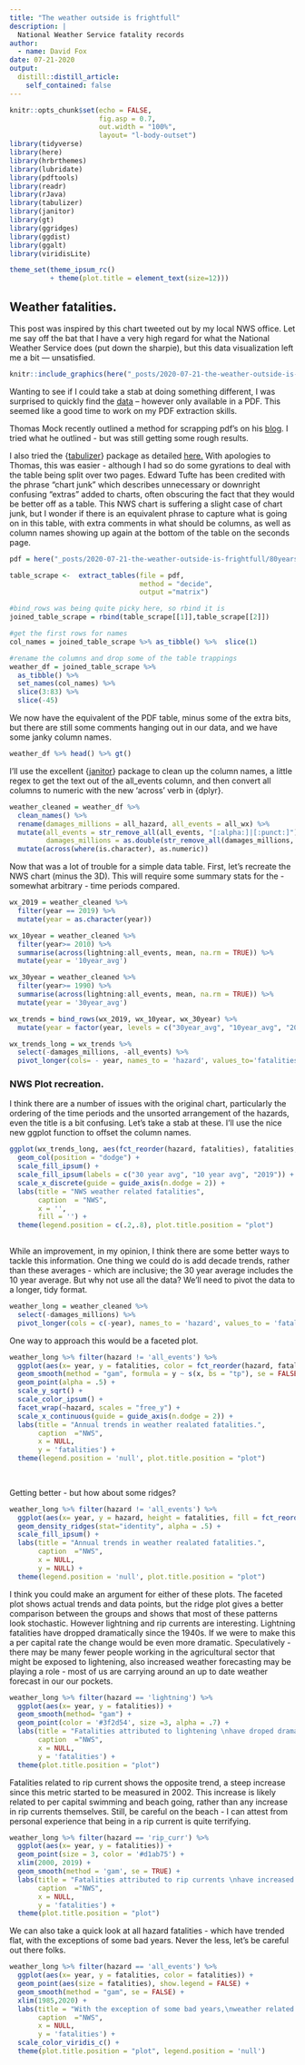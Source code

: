 ```yaml
---
title: "The weather outside is frightfull"
description: |
  National Weather Service fatality records
author:
  - name: David Fox
date: 07-21-2020
output:
  distill::distill_article:
    self_contained: false
---
```


```r
knitr::opts_chunk$set(echo = FALSE,
                      fig.asp = 0.7,
                      out.width = "100%",
                      layout= "l-body-outset")
library(tidyverse)
library(here)
library(hrbrthemes)
library(lubridate)
library(pdftools)
library(readr)
library(rJava)
library(tabulizer)
library(janitor)
library(gt)
library(ggridges)
library(ggdist)
library(ggalt)
library(viridisLite)

theme_set(theme_ipsum_rc() 
          + theme(plot.title = element_text(size=12)))
```

## Weather fatalities.

This post was inspired by this chart tweeted out by my local NWS office. Let me say off the bat that I have a very high regard for what the National Weather Service does (put down the sharpie), but this data visualization left me a bit --- unsatisfied.

```r
knitr::include_graphics(here("_posts/2020-07-21-the-weather-outside-is-frightfull/nws_chart.jpg"))
```

Wanting to see if I could take a stab at doing something different, I was surprised to quickly find the [data](https://www.weather.gov/hazstat/) -- however only available in a PDF. This seemed like a good time to work on my PDF extraction skills.

Thomas Mock recently outlined a method for scrapping pdf's on his [blog](https://themockup.netlify.app/posts/2020-04-03-beer-and-pdftools-a-vignette/). I tried what he outlined - but was still getting some rough results.

I also tried the {[tabulizer](https://github.com/ropensci/tabulizer)} package as detailed [here.](https://www.business-science.io/code-tools/2019/09/23/tabulizer-pdf-scraping.html) With apologies to Thomas, this was easier - although I had so do some gyrations to deal with the table being split over two pages. Edward Tufte has been credited with the phrase "chart junk" which describes unnecessary or downright confusing "extras" added to charts, often obscuring the fact that they would be better off as a table. This NWS chart is suffering a slight case of chart junk, but I wonder if there is an equivalent phrase to capture what is going on in this table, with extra comments in what should be columns, as well as column names showing up again at the bottom of the table on the seconds page.

```r
pdf = here("_posts/2020-07-21-the-weather-outside-is-frightfull/80years.pdf")

table_scrape <-  extract_tables(file = pdf,
                                method = "decide",
                                output ="matrix")

#bind_rows was being quite picky here, so rbind it is
joined_table_scrape = rbind(table_scrape[[1]],table_scrape[[2]])

#get the first rows for names
col_names = joined_table_scrape %>% as_tibble() %>%  slice(1)

#rename the columns and drop some of the table trappings
weather_df = joined_table_scrape %>%
  as_tibble() %>% 
  set_names(col_names) %>% 
  slice(3:83) %>% 
  slice(-45)
```

We now have the equivalent of the PDF table, minus some of the extra bits, but there are still some comments hanging out in our data, and we have some janky column names.

```r
weather_df %>% head() %>% gt()
```

I'll use the excellent {[janitor](http://sfirke.github.io/janitor/index.html)} package to clean up the column names, a little regex to get the text out of the all_events column, and then convert all columns to numeric with the new 'across' verb in {dplyr}.

```r
weather_cleaned = weather_df %>%
  clean_names() %>% 
  rename(damages_millions = all_hazard, all_events = all_wx) %>% 
  mutate(all_events = str_remove_all(all_events, "[:alpha:]|[:punct:]"),
         damages_millions = as.double(str_remove_all(damages_millions, "[$|,]"))) %>% 
  mutate(across(where(is.character), as.numeric)) 
```

Now that was a lot of trouble for a simple data table. First, let's recreate the NWS chart (minus the 3D). This will require some summary stats for the - somewhat arbitrary - time periods compared.

```r
wx_2019 = weather_cleaned %>%
  filter(year == 2019) %>% 
  mutate(year = as.character(year))

wx_10year = weather_cleaned %>%
  filter(year>= 2010) %>%
  summarise(across(lightning:all_events, mean, na.rm = TRUE)) %>% 
  mutate(year = '10year_avg')

wx_30year = weather_cleaned %>%
  filter(year>= 1990) %>%
  summarise(across(lightning:all_events, mean, na.rm = TRUE)) %>% 
  mutate(year = '30year_avg')

wx_trends = bind_rows(wx_2019, wx_10year, wx_30year) %>%
  mutate(year = factor(year, levels = c("30year_avg", "10year_avg", "2019")))

wx_trends_long = wx_trends %>% 
  select(-damages_millions, -all_events) %>% 
  pivot_longer(cols= - year, names_to = 'hazard', values_to='fatalities')
```

### NWS Plot recreation.

I think there are a number of issues with the original chart, particularly the ordering of the time periods and the unsorted arrangement of the hazards, even the title is a bit confusing. Let's take a stab at these. I'll use the nice new ggplot function to offset the column names.

```r
ggplot(wx_trends_long, aes(fct_reorder(hazard, fatalities), fatalities,  fill = year)) +
  geom_col(position = "dodge") +
  scale_fill_ipsum() +
  scale_fill_ipsum(labels = c("30 year avg", "10 year avg", "2019")) +
  scale_x_discrete(guide = guide_axis(n.dodge = 2)) +
  labs(title = "NWS weather related fatalities",
       caption  = "NWS",
       x = '',
       fill = '') +
  theme(legend.position = c(.2,.8), plot.title.position = "plot")
  
```

While an improvement, in my opinion, I think there are some better ways to tackle this information. One thing we could do is add decade trends, rather than these averages - which are inclusive; the 30 year average includes the 10 year average. But why not use all the data? We'll need to pivot the data to a longer, tidy format.

```r
weather_long = weather_cleaned %>%
  select(-damages_millions) %>% 
  pivot_longer(cols = c(-year), names_to = 'hazard', values_to = 'fatalities')
```

One way to approach this would be a faceted plot.

```r
weather_long %>% filter(hazard != 'all_events') %>% 
  ggplot(aes(x= year, y = fatalities, color = fct_reorder(hazard, fatalities))) +
  geom_smooth(method = "gam", formula = y ~ s(x, bs = "tp"), se = FALSE) +
  geom_point(alpha = .5) +
  scale_y_sqrt() +
  scale_color_ipsum() +
  facet_wrap(~hazard, scales = "free_y") +
  scale_x_continuous(guide = guide_axis(n.dodge = 2)) +
  labs(title = "Annual trends in weather realated fatalities.",
       caption  ="NWS",
       x = NULL,
       y = 'fatalities') +
  theme(legend.position = 'null', plot.title.position = "plot")
       
  
```

Getting better - but how about some ridges?

```r
weather_long %>% filter(hazard != 'all_events') %>% 
  ggplot(aes(x= year, y = hazard, height = fatalities, fill = fct_reorder(hazard, fatalities))) +
  geom_density_ridges(stat="identity", alpha = .5) +
  scale_fill_ipsum() +
  labs(title = "Annual trends in weather realated fatalities.",
       caption  ="NWS",
       x = NULL,
       y = NULL) +
  theme(legend.position = 'null', plot.title.position = "plot")
```

I think you could make an argument for either of these plots. The faceted plot shows actual trends and data points, but the ridge plot gives a better comparison between the groups and shows that most of these patterns look stochastic. However lightning and rip currents are interesting. Lightning fatalities have dropped dramatically since the 1940s. If we were to make this a per capital rate the change would be even more dramatic. Speculatively - there may be many fewer people working in the agricultural sector that might be exposed to lightening, also increased weather forecasting may be playing a role - most of us are carrying around an up to date weather forecast in our our pockets.

```r
weather_long %>% filter(hazard == 'lightning') %>% 
  ggplot(aes(x= year, y = fatalities)) +
  geom_smooth(method= "gam") +
  geom_point(color = '#3f2d54', size =3, alpha = .7) +
  labs(title = "Fatalities attributed to lightening \nhave droped dramatically since the 1940's.",
       caption  ="NWS",
       x = NULL,
       y = 'fatalities') +
  theme(plot.title.position = "plot")
```

Fatalities related to rip current shows the opposite trend, a steep increase since this metric started to be measured in 2002. This increase is likely related to per capital swimming and beach going, rather than any increase in rip currents themselves. Still, be careful on the beach - I can attest from personal experience that being in a rip current is quite terrifying.

```r
weather_long %>% filter(hazard == 'rip_curr') %>% 
  ggplot(aes(x= year, y = fatalities)) +
  geom_point(size = 3, color = '#d1ab75') +
  xlim(2000, 2019) + 
  geom_smooth(method = 'gam', se = TRUE) +
  labs(title = "Fatalities attributed to rip currents \nhave increased since data collection started in 2002.",
       caption  ="NWS",
       x = NULL,
       y = 'fatalities') +
  theme(plot.title.position = "plot")
```

We can also take a quick look at all hazard fatalities - which have trended flat, with the exceptions of some bad years. Never the less, let's be careful out there folks.

```r
weather_long %>% filter(hazard == 'all_events') %>% 
  ggplot(aes(x= year, y = fatalities, color = fatalities)) +
  geom_point(aes(size = fatalities), show.legend = FALSE) +
  geom_smooth(method = "gam", se = FALSE) +
  xlim(1985,2020) +
  labs(title = "With the exception of some bad years,\nweather related fatalities have been steady \nsince the 1980's.",
       caption  ="NWS",
       x = NULL,
       y = 'fatalities') +
  scale_color_viridis_c() +
  theme(plot.title.position = "plot", legend.position = 'null')
```
